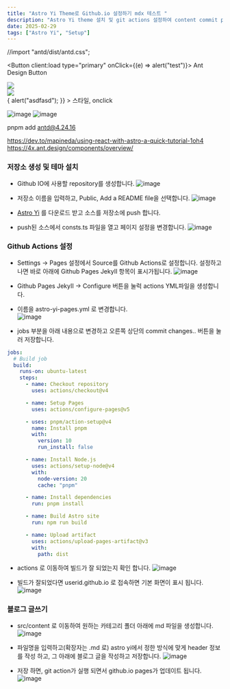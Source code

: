 ```yaml
---
title: "Astro Yi Theme로 Github.io 설정하기 mdx 테스트 "
description: "Astro Yi theme 설치 및 git actions 설정하여 content commit pages 발행 하는 방법을 설명합니다.  "
date: 2025-02-29
tags: ["Astro Yi", "Setup"]
---
```


//import "antd/dist/antd.css";

<Button client:load type="primary" onClick={(e) => alert("test")}>
  Ant Design Button
</Button>

<div>
  <Image
    client:load
    width={200}
    height={200}
    src="https://github.com/user-attachments/assets/46ffe4fc-d633-4b7b-bb91-d0078973e07f"
  />
</div>
<div>
  <Image
    client:load
    width={200}
    height={200}
    src="https://github.com/user-attachments/assets/a3f1be1c-24a2-4758-894d-919f7270c0ba"
  />
</div>

<div
  style={{ cursor: "pointer" }}
  onClick={(e) => {
    alert("asdfasd");
  }}
>
  스타일, onclick
</div>

![image](https://github.com/user-attachments/assets/46ffe4fc-d633-4b7b-bb91-d0078973e07f)
![image](https://github.com/user-attachments/assets/a3f1be1c-24a2-4758-894d-919f7270c0ba)

pnpm add antd@4.24.16

https://dev.to/mapineda/using-react-with-astro-a-quick-tutorial-1oh4
https://4x.ant.design/components/overview/

### 저장소 생성 및 테마 설치

- Github IO에 사용할 repository를 생성합니다.
  ![image](https://github.com/user-attachments/assets/f701db4f-df6b-4bd0-8f66-5f8137e734d2)

- 저장소 이름을 입력하고, Public, Add a README file을 선택합니다.
  ![image](https://github.com/user-attachments/assets/34ab71c9-eeb2-476d-b80a-a6f2eb4705d6)

- [Astro Yi](https://github.com/cirry/astro-yi) 를 다운로드 받고 소스를 저장소에 push 합니다.

- push된 소스에서 consts.ts 파일을 열고 페이지 설정을 변경합니다.
  ![image](https://github.com/user-attachments/assets/7abe04c8-5491-4a01-94e1-cb85a4597fb6)

### Github Actions 설정

- Settings -> Pages 설정에서 Source를 Github Actions로 설정합니다. 설정하고 나면 바로 아래에 Github Pages JekyII 항목이 표시가됩니다.
  ![image](https://github.com/user-attachments/assets/c2ae76be-9f57-44fc-8c44-db7ec0708f41)

- Github Pages JekyII -> Configure 버튼을 눌럭 actions YML파일을 생성합니다.

- 이름을 astro-yi-pages.yml 로 변경합니다.  
  ![image](https://github.com/user-attachments/assets/d17d60b5-c67e-40c0-adf0-91a2fc1fa3c8)

- jobs 부분을 아래 내용으로 변경하고 오른쪽 상단의 commit changes.. 버튼을 눌러 저장합니다.

```yml
jobs:
  # Build job
  build:
    runs-on: ubuntu-latest
    steps:
      - name: Checkout repository
        uses: actions/checkout@v4

      - name: Setup Pages
        uses: actions/configure-pages@v5

      - uses: pnpm/action-setup@v4
        name: Install pnpm
        with:
          version: 10
          run_install: false

      - name: Install Node.js
        uses: actions/setup-node@v4
        with:
          node-version: 20
          cache: "pnpm"

      - name: Install dependencies
        run: pnpm install

      - name: Build Astro site
        run: npm run build

      - name: Upload artifact
        uses: actions/upload-pages-artifact@v3
        with:
          path: dist
```

- actions 로 이동하여 빌드가 잘 되었는지 확인 합니다.
  ![image](https://github.com/user-attachments/assets/f99951ea-f654-4259-b66d-3b922e0b2bcb)

- 빌드가 잘되었다면 userid.github.io 로 접속하면 기본 화면이 표시 됩니다.
  ![image](https://github.com/user-attachments/assets/0eb2c9c2-5e6d-4c46-a1cf-57e06913775f)

### 블로그 글쓰기

- src/content 로 이동하여 원하는 카테고리 폴더 아래에 md 파일을 생성합니다.
  ![image](https://github.com/user-attachments/assets/e5602423-6a0f-4504-b78b-5f50633c68e0)

- 파일명을 입력하고(확장자는 .md 로) astro yi에서 정한 방식에 맞게 header 정보를 작성 하고, 그 아래에 블로그 글을 작성하고 저장합니다.
  ![image](https://github.com/user-attachments/assets/db475244-adcb-48f5-a405-861c5e274040)

- 저장 하면, git action가 실행 되면서 github.io pages가 업데이트 됩니다.
  ![image](https://github.com/user-attachments/assets/66a04af5-4ef1-4532-a6c7-7ac0d8ae72f2)
